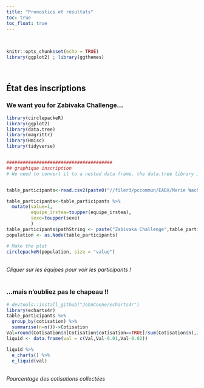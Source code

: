 ```yaml
---
title: "Pronostics et résultats"
toc: true
toc_float: true
---
```

<br>

```r
knitr::opts_chunk$set(echo = TRUE)
library(ggplot2) ; library(ggthemes)
```

<br>

## État des inscriptions


### We want you for Zabivaka Challenge...


```r
library(circlepackeR)
library(ggplot2)
library(data.tree)
library(magrittr)
library(Hmisc)
library(tidyverse)


#######################################
## graphique inscription
# We need to convert it to a nested data frame. the data.tree library is our best friend for that:


table_participants<-read.csv2(paste0("//filer3/pccommun/EABX/Marie Wach/Mondial_2018/data/table_partipants.csv"),stringsAsFactors = FALSE)

table_participants<-table_participants %>% 
  mutate(value=1, 
         equipe_irstea=toupper(equipe_irstea),
         sexe=toupper(sexe)
         )
table_participants$pathString <- paste("Zabivaka Challenge",table_participants$equipe_irstea,table_participants$prenom, sep = "/")
population <- as.Node(table_participants)

# Make the plot
circlepackeR(population, size = "value")
```
<br>
*Cliquer sur les équipes pour voir les participants !*
<br>
<br>

### ...mais n'oubliez pas le chapeau !!

```r
# devtools::install_github("JohnCoene/echarts4r")
library(echarts4r)
table_participants %>%  
  group_by(cotisation) %>% 
  summarise(n=n())->Cotisation
Val=round(Cotisation$n[Cotisation$cotisation==TRUE]/sum(Cotisation$n),2)
liquid <- data.frame(val = c(Val,Val-0.01,Val-0.02))

liquid %>% 
  e_charts() %>% 
  e_liquid(val) 

```
<br>
*Pourcentage des cotisations collectées*


